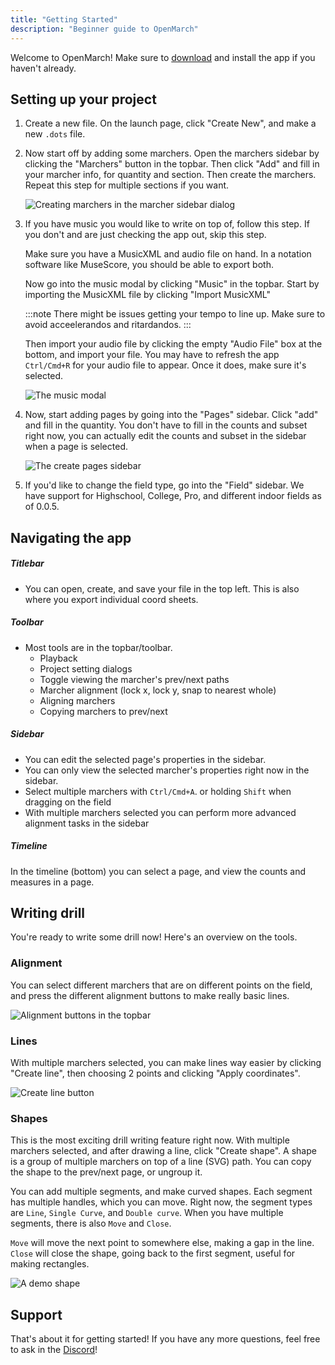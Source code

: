 ```yaml
---
title: "Getting Started"
description: "Beginner guide to OpenMarch"
---
```



Welcome to OpenMarch! Make sure to [download](/download) and install the app if you haven't already.

## Setting up your project

<Steps>

1. Create a new file. On the launch page, click "Create New", and make a new `.dots` file.

2. Now start off by adding some marchers. Open the marchers sidebar by clicking the "Marchers" button in the topbar. Then click "Add" and fill in your marcher info, for quantity and section. Then create the marchers. Repeat this step for multiple sections if you want.

    ![Creating marchers in the marcher sidebar dialog](/docs/guides/createMarchers.png)

3. If you have music you would like to write on top of, follow this step. If you don't and are just checking the app out, skip this step.

    Make sure you have a MusicXML and audio file on hand. In a notation software like MuseScore, you should be able to export both.

    Now go into the music modal by clicking "Music" in the topbar. Start by importing the MusicXML file by clicking "Import MusicXML"

    :::note
    There might be issues getting your tempo to line up. Make sure to avoid acceelerandos and ritardandos.
    :::

    Then import your audio file by clicking the empty "Audio File" box at the bottom, and import your file. You may have to refresh the app `Ctrl/Cmd+R` for your audio file to appear. Once it does, make sure it's selected.

    ![The music modal](/docs/guides/music.png)

4. Now, start adding pages by going into the "Pages" sidebar. Click "add" and fill in the quantity. You don't have to fill in the counts and subset right now, you can actually edit the counts and subset in the sidebar when a page is selected.

    ![The create pages sidebar](/docs/guides/pageSidebar.png)

5. If you'd like to change the field type, go into the "Field" sidebar. We have support for Highschool, College, Pro, and different indoor fields as of 0.0.5.

</Steps>

## Navigating the app

##### Titlebar
- You can open, create, and save your file in the top left. This is also where you export individual coord sheets.

##### Toolbar
- Most tools are in the topbar/toolbar.
    - Playback
    - Project setting dialogs
    - Toggle viewing the marcher's prev/next paths
    - Marcher alignment (lock x, lock y, snap to nearest whole)
    - Aligning marchers
    - Copying marchers to prev/next

##### Sidebar
- You can edit the selected page's properties in the sidebar.
- You can only view the selected marcher's properties right now in the sidebar.
- Select multiple marchers with `Ctrl/Cmd+A`. or holding `Shift` when dragging on the field
- With multiple marchers selected you can perform more advanced alignment tasks in the sidebar

##### Timeline
In the timeline (bottom) you can select a page, and view the counts and measures in a page.


## Writing drill

You're ready to write some drill now! Here's an overview on the tools.

### Alignment

You can select different marchers that are on different points on the field, and press the different alignment buttons to make really basic lines.

![Alignment buttons in the topbar](/docs/guides/alignment.png)

### Lines

With multiple marchers selected, you can make lines way easier by clicking "Create line", then choosing 2 points and clicking "Apply coordinates".

![Create line button](/docs/guides/lines.png)

### Shapes

This is the most exciting drill writing feature right now. With multiple marchers selected, and after drawing a line, click "Create shape". A shape is a group of multiple marchers on top of a line (SVG) path. You can copy the shape to the prev/next page, or ungroup it.

You can add multiple segments, and make curved shapes. Each segment has multiple handles, which you can move. Right now, the segment types are `Line`, `Single Curve`, and `Double curve`. When you have multiple segments, there is also `Move` and `Close`.

`Move` will move the next point to somewhere else, making a gap in the line. `Close` will close the shape, going back to the first segment, useful for making rectangles.

![A demo shape](/docs/guides/shapes.png)

## Support

That's about it for getting started! If you have any more questions, feel free to ask in the [Discord](https://discord.gg/eTsQ98uZzq)!
